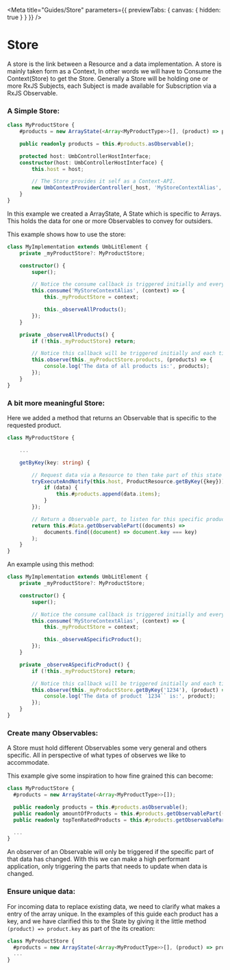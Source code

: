 
<Meta title="Guides/Store" parameters={{ previewTabs: { canvas: { hidden: true } } }} />

# Store

A store is the link between a Resource and a data implementation. A store is mainly taken form as a Context, In other words we will have to Consume the Context(Store) to get the Store.
Generally a Store will be holding one or more RxJS Subjects, each Subject is made available for Subscription via a RxJS Observable.

### A Simple Store:

```typescript
class MyProductStore {
	#products = new ArrayState(<Array<MyProductType>>[], (product) => product.key);

	public readonly products = this.#products.asObservable();

	protected host: UmbControllerHostInterface;
	constructor(host: UmbControllerHostInterface) {
		this.host = host;

		// The Store provides it self as a Context-API.
		new UmbContextProviderController(_host, 'MyStoreContextAlias', this);
	}
}
```

In this example we created a ArrayState, A State which is specific to Arrays.
This holds the data for one or more Observables to convey for outsiders.

This example shows how to use the store:

```typescript
class MyImplementation extends UmbLitElement {
	private _myProductStore?: MyProductStore;

	constructor() {
		super();

		// Notice the consume callback is triggered initially and everytime the Context is changed.
		this.consume('MyStoreContextAlias', (context) => {
			this._myProductStore = context;

			this._observeAllProducts();
		});
	}

	private _observeAllProducts() {
		if (!this._myProductStore) return;

		// Notice this callback will be triggered initially and each time the products change:
		this.observe(this._myProductStore.products, (products) => {
			console.log('The data of all products is:', products);
		});
	}
}
```

### A bit more meaningful Store:

Here we added a method that returns an Observable that is specific to the requested product.

```typescript
class MyProductStore {

	...

	getByKey(key: string) {

		// Request data via a Resource to then take part of this state when recieved.
		tryExecuteAndNotify(this.host, ProductResource.getByKey({key})).then(({ data }) => {
			if (data) {
				this.#products.append(data.items);
			}
		});

		// Return a Observable part, to listen for this specific product and the future changes of it.
		return this.#data.getObservablePart((documents) =>
			documents.find((document) => document.key === key)
		);
	}
}
```

An example using this method:

```typescript
class MyImplementation extends UmbLitElement {
	private _myProductStore?: MyProductStore;

	constructor() {
		super();

		// Notice the consume callback is triggered initially and everytime the Context is changed.
		this.consume('MyStoreContextAlias', (context) => {
			this._myProductStore = context;

			this._observeASpecificProduct();
		});
	}

	private _observeASpecificProduct() {
		if (!this._myProductStore) return;

		// Notice this callback will be triggered initially and each time the specific product change:
		this.observe(this._myProductStore.getByKey('1234'), (product) => {
			console.log('The data of product `1234`` is:', product);
		});
	}
}
```

### Create many Observables:

A Store must hold different Observables some very general and others specific. All in perspective of what types of observes we like to accommodate.

This example give some inspiration to how fine grained this can become:

```typescript
class MyProductStore {
  #products = new ArrayState(<Array<MyProductType>>[]);

  public readonly products = this.#products.asObservable();
  public readonly amountOfProducts = this.#products.getObservablePart((products) => products.length);
  public readonly topTenRatedProducts = this.#products.getObservablePart((products) => products.sort((a, b) => b.rating - a.rating).slice(0, 10));

  ...
}
```

An observer of an Observable will only be triggered if the specific part of that data has changed.
With this we can make a high performant application, only triggering the parts that needs to update when data is changed.

### Ensure unique data:

For incoming data to replace existing data, we need to clarify what makes a entry of the array unique.
In the examples of this guide each product has a key, and we have clarified this to the State by giving it the little method `(product) => product.key` as part of the its creation:

```typescript
class MyProductStore {
  #products = new ArrayState(<Array<MyProductType>>[], (product) => product.key);
  ...
}
```
